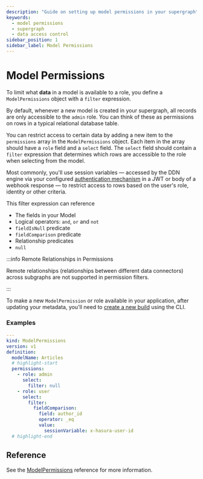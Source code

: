 ```yaml
---
description: "Guide on setting up model permissions in your supergraph"
keywords:
  - model permissions
  - supergraph
  - data access control
sidebar_position: 1
sidebar_label: Model Permissions
---
```


# Model Permissions

To limit what **data** in a model is available to a role, you define a `ModelPermissions` object with a `filter`
expression.

By default, whenever a new model is created in your supergraph, all records are only accessible to the `admin` role. You
can think of these as permissions on rows in a typical relational database table.

You can restrict access to certain data by adding a new item to the `permissions` array in the `ModelPermissions`
object. Each item in the array should have a `role` field and a `select` field. The `select` field should contain a
`filter` expression that determines which rows are accessible to the role when selecting from the model.

Most commonly, you'll use session variables — accessed by the DDN engine via your configured
[authentication mechanism](/auth/overview.mdx) in a JWT or body of a webhook response — to restrict access to rows based
on the user's role, identity or other criteria.

This filter expression can reference

- The fields in your Model
- Logical operators: `and`, `or` and `not`
- `fieldIsNull` predicate
- `fieldComparison` predicate
- Relationship predicates
- `null`

:::info Remote Relationships in Permissions

Remote relationships (relationships between different data connectors) across subgraphs are not supported in permission
filters.

:::

To make a new `ModelPermission` or role available in your application, after updating your metadata, you'll need to
[create a new build](/reference/cli/commands/ddn_supergraph_build_local.mdx) using the CLI.

### Examples

```yaml title="Allow admin to access all rows in the Articles model but allow user to access rows where the author_id field matches the user id session variable. Basically, their own articles."
---
kind: ModelPermissions
version: v1
definition:
  modelName: Articles
  # highlight-start
  permissions:
    - role: admin
      select:
        filter: null
    - role: user
      select:
        filter:
          fieldComparison:
            field: author_id
            operator: _eq
            value:
              sessionVariable: x-hasura-user-id
  # highlight-end
```

## Reference

See the [ModelPermissions](/reference/metadata-reference/permissions.mdx) reference for more information.
